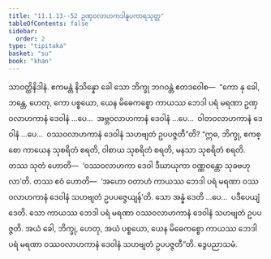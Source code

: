 ```yaml
---
title: "11.1.13--52 ဥဏှဝလာဟကဒါနူပကာရသုတ္တ"
tableOfContents: false
sidebar:
  order: 2
type: "tipitaka"
basket: "su"
book: "khan"
---
```



<DynamicBreadcrumb />

<Division number="562--601" book="khan">

<Paragraph number="1222" book="khan">
သာဝတ္ထိနိဒါနံ. ဧကမန္တံ နိသိန္နော ခေါ သော ဘိက္ခု ဘဂဝန္တံ ဧတဒဝေါစ—  “ကော နု ခေါ, ဘန္တေ, ဟေတု, ကော ပစ္စယော, ယေန မိဓေကစ္စော ကာယဿ ဘေဒါ ပရံ မရဏာ ဥဏှဝလာဟကာနံ ဒေဝါနံ …ပေ…  အဗ္ဘဝလာဟကာနံ ဒေဝါနံ …ပေ…  ဝါတဝလာဟကာနံ ဒေဝါနံ …ပေ…  ဝဿဝလာဟကာနံ ဒေဝါနံ သဟဗျတံ ဥပပဇ္ဇတီ”တိ? “ဣဓ, ဘိက္ခု, ဧကစ္စော ကာယေန သုစရိတံ စရတိ, ဝါစာယ သုစရိတံ စရတိ, မနသာ သုစရိတံ စရတိ. တဿ သုတံ ဟောတိ—  ‘ဝဿဝလာဟကာ ဒေဝါ ဒီဃာယုကာ ဝဏ္ဏဝန္တော သုခဗဟုလာ’တိ. တဿ ဧဝံ ဟောတိ—  ‘အဟော ဝတာဟံ ကာယဿ ဘေဒါ ပရံ မရဏာ ဝဿဝလာဟကာနံ ဒေဝါနံ သဟဗျတံ ဥပပဇ္ဇေယျန်’တိ. သော အန္နံ ဒေတိ …ပေ…  ပဒီပေယျံ ဒေတိ. သော ကာယဿ ဘေဒါ ပရံ မရဏာ ဝဿဝလာဟကာနံ ဒေဝါနံ သဟဗျတံ ဥပပဇ္ဇတိ. အယံ ခေါ, ဘိက္ခု, ဟေတု, အယံ ပစ္စယော, ယေန မိဓေကစ္စော ကာယဿ ဘေဒါ ပရံ မရဏာ ဝဿဝလာဟကာနံ ဒေဝါနံ သဟဗျတံ ဥပပဇ္ဇတီ”တိ.

</Paragraph>
</Division>

<Paragraph number="1223" type="center" book="khan">
ဒွေပညာသမံ.
</Paragraph>